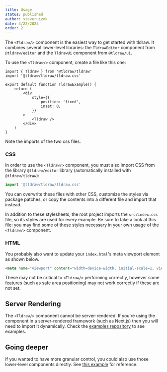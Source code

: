 ```yaml
---
title: Usage
status: published
author: steveruizok
date: 3/22/2023
order: 2
---
```


The `<Tldraw/>` component is the easiest way to get started with tldraw. It combines several lower-level libraries: the `TldrawEditor` component from `@tldraw/editor` and the `TldrawUi` component from `@tldraw/ui`.

To use the `<Tldraw/>` component, create a file like this one:

```tsx
import { Tldraw } from '@tldraw/tldraw'
import '@tldraw/tldraw/tldraw.css'

export default function TldrawExample() {
	return (
		<div
			style={{
				position: 'fixed',
				inset: 0,
			}}
		>
			<Tldraw />
		</div>
	)
}
```

Note the imports of the two css files. 

### CSS

In order to use the `<Tldraw/>` component, you must also import CSS from the library `@tldraw/editor` library (automatically installed with `@tldraw/tldraw`):

```ts
import '@tldraw/tldraw/tldraw.css'
```

You can overwrite these files with other CSS, customize the styles via package patches, or copy the contents into a different file and import that instead.

In addition to these stylesheets, the root project imports the `src/index.css` file, so its styles are used for every example. Be sure to take a look at this file: you may find some of these styles necessary in your own usage of the `<Tldraw/>` component.

### HTML

You probably also want to update your `index.html`'s meta viewport element as shown below. 

```html
<meta name="viewport" content="width=device-width, initial-scale=1, viewport-fit=cover" />
```

These may not be critical to `<Tldraw/>` performing correctly, however some features (such as safe area positioning) may not work correctly if these are not set.


## Server Rendering

The `<Tldraw/>` component cannot be server-rendered. If you're using the component in a server-rendered framework (such as Next.js) then you will need to import it dynamically. Check the [examples repository](https://github.com/tldraw/examples) to see examples.

## Going deeper

If you wanted to have more granular control, you could also use those lower-level components directly. See [this example](https://github.com/tldraw/tldraw/blob/main/apps/examples/src/5-exploded/ExplodedExample.tsx) for reference.